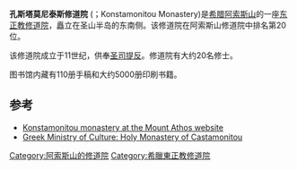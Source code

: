 {{Infobox monastery
| name              = 孔斯塔莫尼泰斯修道院
| native_name       = Μονή Κωνσταμονίτου
| native_name_lang  = el
| image             = Konstamonitou monastery.jpg
| dedication        = [[圣司提反|圣司提反]]
| founder           = 君士坦丁大帝
| location          = [[希腊|希腊]][[阿索斯山|阿索斯山]]
| coord             = {{coord|40|17|17.43|N|24|10|26.01|E|source:elwiki_region:GR_type:landmark|display=inline,title}}
| public_access     = 仅男子
}}
'''孔斯塔莫尼泰斯修道院''' ({{lang-el|Μονή Κωνσταμονίτου}}；Konstamonitou Monastery)是[[希腊|希腊]][[阿索斯山|阿索斯山]]的一座[[东正教|东正教]][[修道院|修道院]]，矗立在圣山半岛的东南侧。该修道院在阿索斯山修道院中排名第20位。

该修道院成立于11世纪，供奉[[圣司提反|圣司提反]]。修道院有大约20名修士。

图书馆内藏有110册手稿和大约5000册印刷书籍。

==参考==
{{reflist}}
* [https://web.archive.org/web/20160311085950/http://www.mountathos.gr/active.aspx?mode=en%7B986e9326-1bb3-4d77-a725-1e0c18e5edc8%7DView Konstamonitou monastery at the Mount Athos website] 
* [https://web.archive.org/web/20061007014316/http://culture.gr/2/21/212/21210a/e212ja11.html Greek Ministry of Culture: Holy Monastery of Castamonitou]
{{阿索斯山诸修道院}}
[[Category:阿索斯山的修道院|Category:阿索斯山的修道院]]
[[Category:希臘東正教修道院|Category:希臘東正教修道院]]